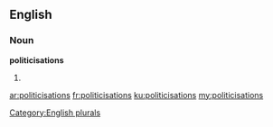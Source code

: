 ==English==

===Noun===
'''politicisations'''

# {{plural of|politicisation}}

[[Category:English plurals]]

[[ar:politicisations]]
[[fr:politicisations]]
[[ku:politicisations]]
[[my:politicisations]]